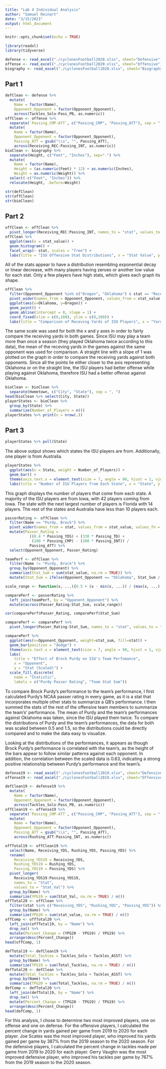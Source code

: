 ```yaml
---
title: "Lab 4 Individual Analysis"
author: "Samuel Reinart"
date: "3/15/2021"
output: html_document
---
```


```r
knitr::opts_chunk$set(echo = TRUE)
```

```r
library(readxl)
library(tidyverse)

defense <- read_excel("./cyclonesFootball2020.xlsx", sheet="Defensive")
offense <- read_excel("./cyclonesFootball2020.xlsx", sheet="Offensive")
biography <- read_excel("./cyclonesFootball2020.xlsx", sheet="Biography")
```


## Part 1

```r
defClean <- defense %>%
  mutate(
    Name = factor(Name), 
    Opponent_Opponent = factor(Opponent_Opponent), 
    across(Tackles_Solo:Pass_PB, as.numeric))
offClean <- offense %>%
  separate(`Passing_CMP-ATT`, c("Passing_CMP", "Passing_ATT"), sep = "-") %>%
  mutate(
    Name = factor(Name), 
    Opponent_Opponent = factor(Opponent_Opponent),
    Passing_ATT = gsub("\\s", "", Passing_ATT),
    across(Receiving_REC:Passing_INT, as.numeric))
bioClean <- biography %>%
  separate(Height, c("Feet", "Inches"), sep="-") %>%
  mutate(
    Name = factor(Name),
    Height = (as.numeric(Feet) * 12) + as.numeric(Inches),
    Weight = as.numeric(Weight)) %>% 
  select(-c("Feet", "Inches")) %>% 
  relocate(Height, .before=Weight)

str(defClean)
str(offClean)
str(bioClean)
```


## Part 2

```r
offClean <- offClean %>%
  pivot_longer(Receiving_REC:Passing_INT, names_to = "stat", values_to = "stat_value")
offClean %>% 
  ggplot(aes(x = stat_value)) + 
  geom_histogram() + 
  facet_wrap(~ stat, scales = "free") + 
  labs(title = "ISU Offensive Stat Distributions", x = "Stat Value", y = "Number of Players with Stat")
```

All of the stats appear to have a distribution resembling exponential decay or linear decrease, with many players having zeroes or another low value for each stat. Only a few players have high stats, which gives each graph its shape.

```r
offClean %>%
  filter(Opponent_Opponent %in% c("Oregon", "Oklahoma") & stat == "Receiving_YDS") %>%
  pivot_wider(names_from = Opponent_Opponent, values_from = stat_value, values_fn = mean) %>%
  ggplot(aes(x=Oklahoma, y=Oregon)) + 
  geom_point() + 
  geom_abline(intercept = 0, slope = 1) + 
  coord_fixed(xlim = c(0,100), ylim = c(0,100)) + 
  labs(title = "Comparison of Receving Yards of ISU Players", x = "Yards Against Oklahoma", y = "Yards Against Oregon")
```

The same scale was used for both the x and y axes in order to fairly compare the receiving yards in both games. Since ISU may play a team more than once a season (they played Oklahoma twice according to this data), the mean of the receving yards in the games against the same opponent was used for comparison. A straight line with a slope of 1 was plotted on the graph in order to compare the receiving yards against both opponents. Since all the points lie either closer to the axis representing Oklahoma or on the straight line, the ISU players had better offense while playing against Oklahoma, therefore ISU had a better offense against Oklahoma. 

```r
bioClean <- bioClean %>%
  separate(Hometown, c("City", "State"), sep = ", ")
head(bioClean %>% select(City, State))
playerStates <- bioClean %>% 
  group_by(State) %>%
  summarize(Number_of_Players = n()) 
playerStates %>% print(n = nrow(.))
```

## Part 3

```r
playerStates %>% pull(State)
```

The above output shows which states the ISU players are from. Additionally, one player is from Australia.

```r
playerStates %>% 
  ggplot(aes(x = State, weight = Number_of_Players)) +
  geom_bar() + 
  theme(axis.text.x = element_text(size = 7, angle = 90, hjust = 1, vjust = 0.25)) + 
  labs(title = "Number of ISU Players from Each State", x = "State", y = "Number of Players")
```

This graph displays the number of players that come from each state. A majority of the ISU players are from Iowa, with 42 players coming from Iowa. The state with the next largest number of players is Florida with 14 players. The rest of the states and Australia have less than 10 players each.

```r
passerRating <- offClean %>%
  filter(Name == "Purdy, Brock") %>%
  pivot_wider(names_from = stat, values_from = stat_value, values_fn = mean) %>%
  mutate(Passer_Rating = 
           ((8.4 * Passing_YDS) + (330 * Passing_TD) + 
            (100 * Passing_CMP) - (200 * Passing_INT)) / 
           Passing_ATT) %>%
  select(Opponent_Opponent, Passer_Rating)

teamPerf <- offClean %>%
  filter(Name != "Purdy, Brock") %>%
  group_by(Opponent_Opponent) %>%
  summarize(Stat_Sum = sum(stat_value, na.rm = TRUE)) %>%
  mutate(Stat_Sum = ifelse(Opponent_Opponent == "Oklahoma", Stat_Sum / 2, Stat_Sum))

scale_range <- function(x, ...){0.5 + (x - min(x, ...)) / (max(x, ...) - min(x, ...))}

comparePerf <- passerRating %>% 
  left_join(teamPerf, by = "Opponent_Opponent") %>%
  mutate(across(Passer_Rating:Stat_Sum, scale_range))

cor(comparePerf$Passer_Rating, comparePerf$Stat_Sum)

comparePerf <- comparePerf %>% 
  pivot_longer(Passer_Rating:Stat_Sum, names_to = "stat", values_to = "stat_sum")

comparePerf %>% 
  ggplot(aes(x=Opponent_Opponent, weight=stat_sum, fill=stat)) + 
  geom_bar(position = "dodge") + 
  theme(axis.text.x = element_text(size = 7, angle = 90, hjust = 1, vjust = 0.25)) + 
  labs(
    title = "Effect of Brock Purdy on ISU's Team Perfomance", 
    x = "Opponent", 
    y = "Stat (Scaled)") + 
  scale_fill_discrete(
    name = "Statistic", 
    labels = c("Purdy Passer Rating", "Team Stat Sum"))
```

To compare Brock Purdy's performance to the team's performance, I first calculated Purdy's NCAA passer rating in every game, as it is a stat that incorporates multiple other stats to summarize a QB's performance. I then summed the stats of the rest of the offensive team members to summarize the team's' performance. The mean of Purdy and the team's performances against Oklahoma was taken, since the ISU played them twice. To compare the distributions of Purdy and the team's performances, the data for both was scaled between 0.5 and 1.5, so the distributions could be directly compared and to make the data easy to visualize.

Looking at the distributions of the performances, it appears as though Brock Purdy's performance is correlated with the team's, as the height of the bars appear to follow similar patterns against each opponent. In addition, the correlation between the scaled data is 0.63, indicating a strong positive relationship between Purdy's performance and the team's.

```r
defense19 <- read_excel("./cyclonesFootball2019.xlsx", sheet="Defensive")
offense19 <- read_excel("./cyclonesFootball2019.xlsx", sheet="Offensive")

defClean19 <- defense19 %>%
  mutate(
    Name = factor(Name), 
    Opponent_Opponent = factor(Opponent_Opponent), 
    across(Tackles_Solo:Pass_PB, as.numeric))
offClean19 <- offense19 %>%
  separate(`Passing_CMP-ATT`, c("Passing_CMP", "Passing_ATT"), sep = "-") %>%
  mutate(
    Name = factor(Name), 
    Opponent_Opponent = factor(Opponent_Opponent),
    Passing_ATT = gsub("\\s", "", Passing_ATT),
    across(Rushing_ATT:Passing_INT, as.numeric))

offTotal19 <- offClean19 %>%
  select(Name, Receiving_YDS, Rushing_YDS, Passing_YDS) %>%
  rename(
    Receiving_YDS19 = Receiving_YDS, 
    Rushing_YDS19 = Rushing_YDS, 
    Passing_YDS19 = Passing_YDS) %>%
  pivot_longer(
    Receiving_YDS19:Passing_YDS19, 
    names_to = "Stat", 
    values_to = "Stat_Val") %>%
  group_by(Name) %>%
  summarize(YPG19 = sum(Stat_Val, na.rm = TRUE) / n())
offTotal20 <- offClean %>%
  filter(stat %in% c("Receiving_YDS", "Rushing_YDS", "Passing_YDS")) %>%
  group_by(Name) %>%
  summarize(YPG20 = sum(stat_value, na.rm = TRUE) / n())
offComp <- offTotal20 %>% 
  left_join(offTotal19, by = "Name") %>% 
  drop_na() %>%
  mutate(Percent_Change = (YPG20 - YPG19) / YPG19) %>%
  arrange(desc(Percent_Change))
head(offComp, 1)

defTotal19 <- defClean19 %>%
  mutate(Total_Tackles = Tackles_Solo + Tackles_ASST) %>%
  group_by(Name) %>%
  summarize(TPG19 = sum(Total_Tackles, na.rm = TRUE) / n())
defTotal20 <- defClean %>%
  mutate(Total_Tackles = Tackles_Solo + Tackles_ASST) %>%
  group_by(Name) %>%
  summarize(TPG20 = sum(Total_Tackles, na.rm = TRUE) / n())
defComp <- defTotal20 %>%
  left_join(defTotal19, by = "Name") %>%
  drop_na() %>%
  mutate(Percent_Change = (TPG20 - TPG19) / TPG19) %>%
  arrange(desc(Percent_Change))
head(defComp, 1)
```

For this analysis, I chose to determine two most improved players, one on offense and one on defense. For the offensive players, I calculated the percent change in yards gained per game from 2019 to 2020 for each player. Joe Scates was the most improved player, who improved his yards gained per game by 387% from the 2019 season to the 2020 season. For the defensive players, I calculated the percent change in tackles made per game from 2019 to 2020 for each player. Gerry Vaughn was the most improved defensive player, who improved his tackles per game by 767% from the 2019 season to the 2020 season.
